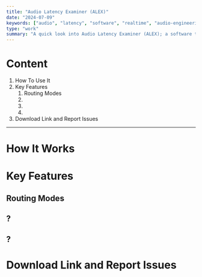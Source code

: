 ```yaml
---
title: "Audio Latency Examiner (ALEX)"
date: "2024-07-09"
keywords: ["audio", "latency", "software", "realtime", "audio-engineering", "analysis", "research", "data-science", "programming", "max", "javascript", "mapping"]
type: "work"
summary: "A quick look into Audio Latency Examiner (ALEX); a software tool for batch collecting audio latency data from both software and hardware audio devices. The app is open-source and free to download, avaliable for both Windows and Mac."
---
```


<MyImage src="alex-ui-main.png" alt="main GUI of the audio latency examiner" isExpandable={true} />

# Content

1. <MyLink href="#how-to-use-it">How To Use It</MyLink>
2. <MyLink href="#key-features">Key Features</MyLink>
   1. <MyLink href="#">Routing Modes</MyLink>
   2. <MyLink href="#"></MyLink>
   3. <MyLink href="#"></MyLink>
   4. <MyLink href="#"></MyLink>
3. <MyLink href="#download-link-and-report-issues">Download Link and Report Issues</MyLink>

---

# How It Works

# Key Features

## Routing Modes

## ?

## ?

# Download Link and Report Issues
